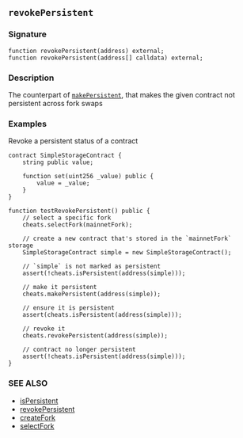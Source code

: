 ## `revokePersistent`

### Signature

```solidity
function revokePersistent(address) external;
function revokePersistent(address[] calldata) external;
```

### Description

The counterpart of [`makePersistent`](/reference/cheatcodes/make-persistent.mdx), that makes the given contract not persistent across fork swaps

### Examples

Revoke a persistent status of a contract

```solidity
contract SimpleStorageContract {
    string public value;

    function set(uint256 _value) public {
        value = _value;
    }
}

function testRevokePersistent() public {
    // select a specific fork
    cheats.selectFork(mainnetFork);

    // create a new contract that's stored in the `mainnetFork` storage
    SimpleStorageContract simple = new SimpleStorageContract();

    // `simple` is not marked as persistent
    assert(!cheats.isPersistent(address(simple)));

    // make it persistent
    cheats.makePersistent(address(simple));

    // ensure it is persistent
    assert(cheats.isPersistent(address(simple)));

    // revoke it
    cheats.revokePersistent(address(simple));

    // contract no longer persistent
    assert(!cheats.isPersistent(address(simple)));
}
```

### SEE ALSO

- [isPersistent](/reference/cheatcodes/is-persistent.mdx)
- [revokePersistent](/reference/cheatcodes/revoke-persistent.mdx)
- [createFork](/reference/cheatcodes/create-fork.mdx)
- [selectFork](/reference/cheatcodes/select-fork.mdx)
